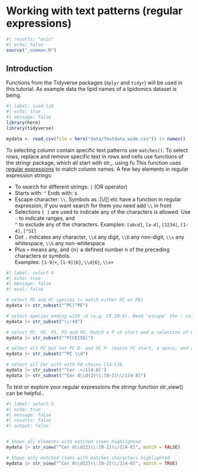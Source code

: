 # Working with text patterns (regular expressions)

```r
#| results: "asis"
#| echo: false
source("_common.R")
```

## Introduction

Functions from the Tidyverse packages (`dplyr` and `tidyr`) will be used in this tutorial. As example data the lipid names of a lipidomics dataset is being.

```r
#| label: load-lib
#| echo: true
#| message: false
library(here)
library(tidyverse)

mydata <- read_csv(file = here("data/Testdata_wide.csv")) |> names()
```

To selecting column contain specific text patterns use `matches()`. To select rows, replace and remove specific text in rows and cells use functions of the stringr package, which all start with str\_. using fu This function uses [regular expressions](https://cran.r-project.org/web/packages/stringr/vignettes/regular-expressions.html) to match column names. A few key elements in regular expression strings:

-   To search for different strings: `|` (OR operator)
-   Starts with: `^` Ends with: `$`
-   Escape character: `\\`. Symbols as :\|\\/\[\] etc have a function in regular expression, if you want search for them you need add `\\` in front
-   Selections `[ ]` are used to indicate any of the characters is allowed. Use `-` to indicate ranges, and\
    `^` to exclude any of the characters. Examples: `[abcd]`, `[a-d]`, `[1234]`, `[1-4]`, `[^SI]`
-   Dot `.` indicates any character, `\\d` any digit, `\\D` any non-digit, `\\s` any whitespace, `\\S` any non-whitespace
-   Plus `+` means any, and `{`n`}` a defined number n of the preceding characters or symbols.\
    Examples: `[1-9]+`, `[1-9]{6}`, `\\d{6}`, `\\s+`

```r
#| label: select-4
#| echo: true
#| message: false
#| eval: false

# select PE and PC species (= match either PC or PE)
mydata |> str_subset("^PC|^PE")

# select species ending with :4 (e.g. CE 20:4). Need 'escape' the : using \\
mydata |> str_subset("\\:4$") 

# select PC, PE, PI, PS and PG. Match a P at start and a selection of C,E,I,S,G
mydata |> str_subset("^P[CEISG]")

# select all PC but not PC O- and PC P- (match PC start, a space, and a digit)
mydata |> str_subset("^PC \\d")

# select all Cer with with FA chains C14-C18
mydata |> str_subset("^Cer .+/1[4-8]")
mydata |> str_subset("^Cer d\\d{2}\\:[0-2]\\/1[4-8]")

```

To test or explore your regular expressions the stringr function str_view() can be helpful..

```r
#| label: select-5
#| echo: true
#| message: false
#| results: false
#| output: false


# Shows all elements with matched items highlighted
mydata |> str_view("^Cer d\\d{2}\\:[0-2]\\/1[4-8]", match = FALSE)

# Shows only matched items with matches characters highlighted
mydata |> str_view("^Cer d\\d{2}\\:[0-2]\\/1[4-8]", match = TRUE)
```

